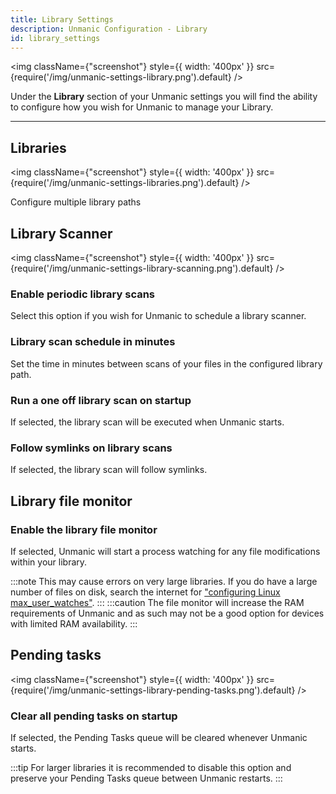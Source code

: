 ```yaml
---
title: Library Settings
description: Unmanic Configuration - Library
id: library_settings
---
```



<img className={"screenshot"} style={{ width: '400px' }} src={require('/img/unmanic-settings-library.png').default} />

Under the **Library** section of your Unmanic settings you will find the ability to configure 
how you wish for Unmanic to manage your Library.

---


## Libraries

<img className={"screenshot"} style={{ width: '400px' }} src={require('/img/unmanic-settings-libraries.png').default} />

Configure multiple library paths

## Library Scanner

<img className={"screenshot"} style={{ width: '400px' }} src={require('/img/unmanic-settings-library-scanning.png').default} />

### Enable periodic library scans
Select this option if you wish for Unmanic to schedule a library scanner.

### Library scan schedule in minutes
Set the time in minutes between scans of your files in the configured library path.

### Run a one off library scan on startup
If selected, the library scan will be executed when Unmanic starts.

### Follow symlinks on library scans
If selected, the library scan will follow symlinks.

## Library file monitor

### Enable the library file monitor
If selected, Unmanic will start a process watching for any file modifications within your library.

:::note
This may cause errors on very large libraries. 
If you do have a large number of files on disk, search the internet for ["configuring Linux max_user_watches"](https://www.google.com/search?q=configuring+Linux+max_user_watches).
:::
:::caution
The file monitor will increase the RAM requirements of Unmanic and as such may not be a good option for
devices with limited RAM availability.
:::

## Pending tasks

<img className={"screenshot"} style={{ width: '400px' }} src={require('/img/unmanic-settings-library-pending-tasks.png').default} />

### Clear all pending tasks on startup
If selected, the Pending Tasks queue will be cleared whenever Unmanic starts.

:::tip
For larger libraries it is recommended to disable this option and preserve your Pending Tasks queue between Unmanic restarts.
:::
